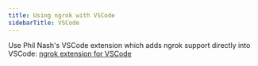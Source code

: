 ```yaml
---
title: Using ngrok with VSCode
sidebarTitle: VSCode
---
```


Use Phil Nash's VSCode extension which adds ngrok support directly into VSCode: [ngrok extension for VSCode](https://marketplace.visualstudio.com/items?itemName=philnash.ngrok-for-vscode)
